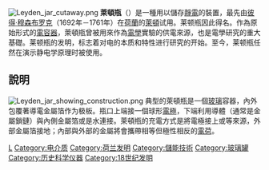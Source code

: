 [[File:Leyden_jar_cutaway.png|center]]
'''萊頓瓶'''（{{lang-en|Leyden jar}}）是一種用以儲存[[靜電|靜電]]的裝置，最先由[[彼得·穆森布罗克|彼得·穆森布罗克]]（1692年－1761年）在[[荷蘭|荷蘭]]的[[萊頓|萊頓]]试用。莱顿瓶因此得名。作為原始形式的[[電容器|電容器]]，萊頓瓶曾被用來作為[[電學|電學]]實驗的供電來源，也是電學研究的重大基礎。莱顿瓶的发明，标志着对电的本质和特性进行研究的开始。至今，莱顿瓶任然在演示静电学原理时被使用。

==說明==
[[Image:Leyden_jar_showing_construction.png|thumb]]
典型的萊頓瓶是一個[[玻璃|玻璃]]容器，內外包覆著導電金屬箔作为极板。瓶口上端接一個球形[[电极|電極]]，下端利用導體（通常是金屬鎖鏈）與內側金屬箔或是水連接。萊頓瓶的充電方式是將電極接上{{link-en|靜電發電機|Electrostatic_generator}}或{{link-en|起電盤|Electrophorus}}等來源，外部金屬箔接地；內部與外部的金屬將會攜帶相等但極性相反的[[電荷|電荷]]。

{{Electromagnetism-stub}}

[[Category:電容器|L]]
[[Category:电介质|Category:电介质]]
[[Category:荷兰发明|Category:荷兰发明]]
[[Category:儲能技術|Category:儲能技術]]
[[Category:玻璃罐|Category:玻璃罐]]
[[Category:历史科学仪器|Category:历史科学仪器]]
[[Category:18世纪发明|Category:18世纪发明]]